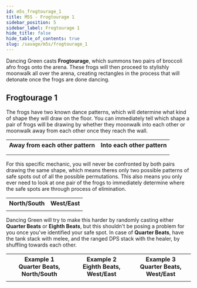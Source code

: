 ```yaml
---
id: m5s_frogtourage_1
title: M5S - Frogtourage 1
sidebar_position: 5
sidebar_label: Frogtourage 1
hide_title: false
hide_table_of_contents: true
slug: /savage/m5s/frogtourage_1
---
```


Dancing Green casts <strong>Frogtourage</strong>, which summons two pairs of broccoli afro frogs onto the arena. These frogs will then proceed to stylishly moonwalk all over the arena, creating rectangles in the process that will detonate once the frogs are done dancing. 

## Frogtourage 1

The frogs have two known dance patterns, which will determine what kind of shape they will draw on the floor. You can immediately tell which shape a pair of frogs will be drawing by whether they moonwalk into each other or moonwalk away from each other once they reach the wall. 

<table>
    <tr>
        <th>Away from each other pattern</th>
        <th>Into each other pattern</th>
    </tr>
    <tr>
        <td><KittenAsset path='m5s/frogtourage_moonwalk_away.png' /></td>
        <td><KittenAsset path='m5s/frogtourage_moonwalk_into.png' /></td>
    </tr>
    <tr>
        <td><KittenAsset path='m5s/frogtourage_moonwalk_away_example.png' /></td>
        <td><KittenAsset path='m5s/frogtourage_moonwalk_into_example.png' /></td>
    </tr>
</table>

For this specific mechanic, you will never be confronted by both pairs drawing the same shape, which means theres only two possible patterns of safe spots out of all the possible permutations. This also means you only ever need to look at one pair of the frogs to immediately determine where the safe spots are through process of elimination.

<table>
    <tr>
        <th>North/South</th>
        <th>West/East</th>
    </tr>
    <tr>
        <td><KittenAsset path='m5s/frogtourage1_northsouth.png' /></td>
        <td><KittenAsset path='m5s/frogtourage1_westeast.png' /></td>
    </tr>
</table>

Dancing Green will try to make this harder by randomly casting either <strong>Quarter Beats</strong> or <strong>Eighth Beats</strong>, but this shouldn't be posing a problem for you once you've identified your safe spot. In case of <strong>Quarter Beats</strong>, have the tank stack with melee, and the ranged DPS stack with the healer, by shuffling towards each other.

<table>
    <tr>
        <th>Example 1<br />Quarter Beats, North/South<br /><Role role='MT' /></th>
        <th>Example 2<br />Eighth Beats, West/East<br /><Role role='H2' /></th>
        <th>Example 3<br />Quarter Beats, West/East<br /><Role role='D4' /></th>
    </tr>
    <tr>
        <td><KittenAsset path='m5s/frogtourage1_example1.webm' /></td>
        <td><KittenAsset path='m5s/frogtourage1_example2.webm' /></td>
        <td><KittenAsset path='m5s/frogtourage1_example3.webm' /></td>
    </tr>
</table>